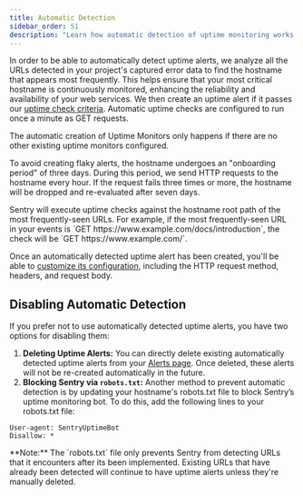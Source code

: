 ```yaml
---
title: Automatic Detection
sidebar_order: 51
description: "Learn how automatic detection of uptime monitoring works."
---
```


In order to be able to automatically detect uptime alerts, we analyze all the URLs detected in your project's captured error data to find the hostname that appears most frequently. This helps ensure that your most critical hostname is continuously monitored, enhancing the reliability and availability of your web services. We then create an uptime alert if it passes our [uptime check criteria](/product/alerts/uptime-monitoring/#uptime-check-criteria). Automatic uptime checks are configured to run once a minute as GET requests.

The automatic creation of Uptime Monitors only happens if there are no other existing uptime monitors configured. 

To avoid creating flaky alerts, the hostname undergoes an "onboarding period" of three days. During this period, we send HTTP requests to the hostname every hour. If the request fails three times or more, the hostname will be dropped and re-evaluated after seven days.

<Alert>
 Sentry will execute uptime checks against the hostname root path of the most frequently-seen URLs. For example, if the most frequently-seen URL in your events is `GET https://www.example.com/docs/introduction`, the check will be `GET https://www.example.com/`.
</Alert>

Once an automatically detected uptime alert has been created, you'll be able to [customize its configuration](/product/alerts/create-alerts/uptime-alert-config/), including the HTTP request method, headers, and request body.

## Disabling Automatic Detection

If you prefer not to use automatically detected uptime alerts, you have two options for disabling them:

1. **Deleting Uptime Alerts:** You can directly delete existing automatically detected uptime alerts from your [Alerts page](https://sentry.io/orgredirect/organizations/:orgslug/alerts/rules). Once deleted, these alerts will not be re-created automatically in the future.
2. **Blocking Sentry via `robots.txt`:** Another method to prevent automatic detection is by updating your hostname's robots.txt file to block Sentry’s uptime monitoring bot. To do this, add the following lines to your robots.txt file:

```txt{tabTitle: Example}{filename: robots.txt}
User-agent: SentryUptimeBot
Disallow: *
```

<Alert level="warning">
**Note:** The `robots.txt` file only prevents Sentry from detecting URLs that it encounters after its been implemented. Existing URLs that have already been detected will continue to have uptime alerts unless they're manually deleted.
</Alert>
